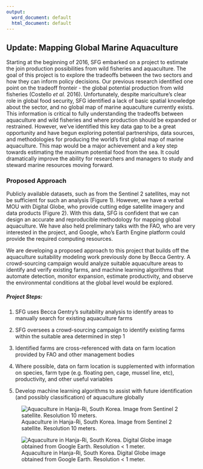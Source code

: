 ```yaml
---
output:
  word_document: default
  html_document: default
---
```


## Update: Mapping Global Marine Aquaculture
Starting at the beginning of 2016, SFG embarked on a project to estimate the join production possibilities from wild fisheries and aquaculture. The goal of this project is to explore the tradeoffs between the two sectors and how they can inform policy decisions. Our previous research identified one point on the tradeoff fronteir - the global potential production from wild fisheries (Costello *et al.* 2016). Unfortunately, despite mariculture's clear role in global food security, SFG identified a lack of basic spatial knowledge about the sector, and no global map of marine aquaculture currently exists. This information is critical to fully understanding the tradeoffs between aquaculture and wild fisheries and where production should be expanded or restrained. However, we've identified this key data gap to be a great opportunity and have begun exploring potential partnerships, data sources, and methodologies for producing the world's first global map of marine aquaculture. This map would be a major achievement and a key step towards estimating the maximum potential food from the sea. It could dramatically improve the ability for researchers and managers to study and steward marine resources moving forward.

### Proposed Approach
Publicly available datasets, such as from the Sentinel 2 satellites, may not be sufficient for such an analysis (Figure 1). However, we have a verbal MOU with Digital Globe, who provide cutting edge satellite imagery and data products (Figure 2). With this data, SFG is confident that we can design an accurate and reproducible methodology for mapping global aquaculture. We have also held preliminary talks with the FAO, who are very interested in the project, and Google, who's Earth Engine platform could provide the required computing resources. 

We are developing a proposed approach to this project that builds off the aquaculture suitability modeling work previously done by Becca Gentry. A crowd-sourcing campaign would analyze suitable aquaculture areas to identify and verify existing farms, and machine learning algorithms that automate detection, monitor expansion, estimate productivity, and observe the environmental conditions at the global level would be explored.

##### Project Steps:
1. SFG uses Becca Gentry's suitability analysis to identify areas to manually search for existing aquaculture farms

2. SFG oversees a crowd-sourcing campaign to identify existing farms within the suitable area determined in step 1

3. Identified farms are cross-referenced with data on farm location provided by FAO and other management bodies

4. Where possible, data on farm location is supplemented with information on species, farm type (e.g. floating pen, cage, mussel line, etc), productivity, and other useful variables

5. Develop machine learning algorithms to assist with future identification (and possibly classification) of aquaculture globally

![Aquaculture in Hanja-Ri, South Korea. Image from Sentinel 2 satellite. Resolution 10 meters.](korea_aqua_sentinel.png)

![Aquaculture in Hanja-Ri, South Korea. Digital Globe image obtained from Google Earth. Resolution < 1 meter.](korea_aqua_dg.jpg)
